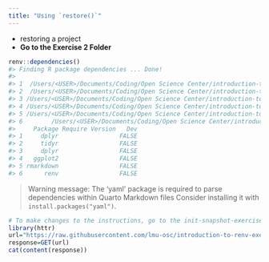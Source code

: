 ```yaml
---
title: "Using `restore()`"
---
```


-   restoring a project
-   **Go to the Exercise 2 Folder**


``` r
renv::dependencies()
#> Finding R package dependencies ... Done!
#>                                                                                                                      Source
#> 1  /Users/<USER>/Documents/Coding/Open Science Center/introduction-to-renv-exercises/restore-exercises/billboard_100.R
#> 2  /Users/<USER>/Documents/Coding/Open Science Center/introduction-to-renv-exercises/restore-exercises/billboard_100.R
#> 3 /Users/<USER>/Documents/Coding/Open Science Center/introduction-to-renv-exercises/restore-exercises/presentation.qmd
#> 4 /Users/<USER>/Documents/Coding/Open Science Center/introduction-to-renv-exercises/restore-exercises/presentation.qmd
#> 5 /Users/<USER>/Documents/Coding/Open Science Center/introduction-to-renv-exercises/restore-exercises/presentation.qmd
#> 6        /Users/<USER>/Documents/Coding/Open Science Center/introduction-to-renv-exercises/restore-exercises/renv.lock
#>     Package Require Version   Dev
#> 1     dplyr                 FALSE
#> 2     tidyr                 FALSE
#> 3     dplyr                 FALSE
#> 4   ggplot2                 FALSE
#> 5 rmarkdown                 FALSE
#> 6      renv                 FALSE
```


> Warning message:
The 'yaml' package is required to parse dependencies within Quarto Markdown files
Consider installing it with `install.packages("yaml")`. 

```r

# To make changes to the instructions, go to the init-snapshot-exercises-instructions.md file in the intro-to-renv-exercises repository!
library(httr)
url="https://raw.githubusercontent.com/lmu-osc/introduction-to-renv-exercises/main/restore-exercises/README.md"
response=GET(url)
cat(content(response))

```